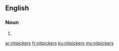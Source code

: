 ==English==

===Noun===
{{head|en|plural}}

# {{plural of|nitpicker|lang=en}}

[[ar:nitpickers]]
[[fr:nitpickers]]
[[ku:nitpickers]]
[[my:nitpickers]]